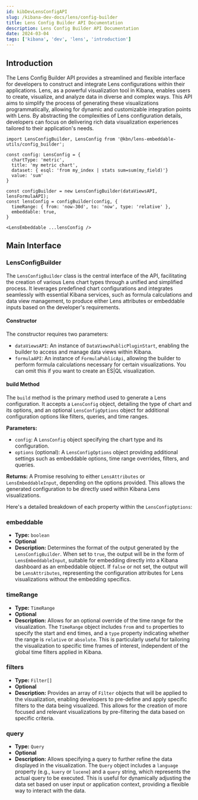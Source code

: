 ```yaml
---
id: kibDevLensConfigAPI
slug: /kibana-dev-docs/lens/config-builder
title: Lens Config Builder API Documentation
description: Lens Config Builder API Documentation
date: 2024-03-04
tags: ['kibana', 'dev', 'lens', 'introduction']
---
```


## Introduction

The Lens Config Builder API provides a streamlined and flexible interface for developers to construct and integrate Lens configurations within their applications. Lens, as a powerful visualization tool in Kibana, enables users to create, visualize, and analyze data in diverse and complex ways. This API aims to simplify the process of generating these visualizations programmatically, allowing for dynamic and customizable integration points with Lens. By abstracting the complexities of Lens configuration details, developers can focus on delivering rich data visualization experiences tailored to their application's needs.

```
import LensConfigBuilder, LensConfig from '@kbn/lens-embeddable-utils/config_builder';

const config: LensConfig = {
  chartType: 'metric',
  title: 'my metric chart',
  dataset: { esql: 'from my_index | stats sum=sum(my_field)'}
  value: 'sum'
}

const configBuilder = new LensConfigBuilder(dataViewsAPI, lensFormulaAPI);
const lensConfig = configBuilder(config, { 
  timeRange: { from: 'now-30d', to: 'now', type: 'relative' },
  embeddable: true,
}

<LensEmbeddable ...lensConfig />

```

## Main Interface

### LensConfigBuilder

The `LensConfigBuilder` class is the central interface of the API, facilitating the creation of various Lens chart types through a unified and simplified process. It leverages predefined chart configurations and integrates seamlessly with essential Kibana services, such as formula calculations and data view management, to produce either Lens attributes or embeddable inputs based on the developer's requirements.

#### Constructor

The constructor requires two parameters:

- `dataViewsAPI`: An instance of `DataViewsPublicPluginStart`, enabling the builder to access and manage data views within Kibana.
- `formulaAPI`: An instance of `FormulaPublicApi`, allowing the builder to perform formula calculations necessary for certain visualizations. You can omit this if you want to create an ES|QL visualization.

#### build Method

The `build` method is the primary method used to generate a Lens configuration. It accepts a `LensConfig` object, detailing the type of chart and its options, and an optional `LensConfigOptions` object for additional configuration options like filters, queries, and time ranges.

**Parameters:**

- `config`: A `LensConfig` object specifying the chart type and its configuration.
- `options` (optional): A `LensConfigOptions` object providing additional settings such as embeddable options, time range overrides, filters, and queries.

**Returns:** A Promise resolving to either `LensAttributes` or `LensEmbeddableInput`, depending on the options provided. This allows the generated configuration to be directly used within Kibana Lens visualizations.

Here's a detailed breakdown of each property within the `LensConfigOptions`:

### embeddable

- **Type:** `boolean`
- **Optional**
- **Description:** Determines the format of the output generated by the `LensConfigBuilder`. When set to `true`, the output will be in the form of `LensEmbeddableInput`, suitable for embedding directly into a Kibana dashboard as an embeddable object. If `false` or not set, the output will be `LensAttributes`, representing the configuration attributes for Lens visualizations without the embedding specifics.

### timeRange

- **Type:** `TimeRange`
- **Optional**
- **Description:** Allows for an optional override of the time range for the visualization. The `TimeRange` object includes `from` and `to` properties to specify the start and end times, and a `type` property indicating whether the range is `relative` or `absolute`. This is particularly useful for tailoring the visualization to specific time frames of interest, independent of the global time filters applied in Kibana.

### filters

- **Type:** `Filter[]`
- **Optional**
- **Description:** Provides an array of `Filter` objects that will be applied to the visualization, enabling developers to pre-define and apply specific filters to the data being visualized. This allows for the creation of more focused and relevant visualizations by pre-filtering the data based on specific criteria.

### query

- **Type:** `Query`
- **Optional**
- **Description:** Allows specifying a query to further refine the data displayed in the visualization. The `Query` object includes a `language` property (e.g., `kuery` or `lucene`) and a `query` string, which represents the actual query to be executed. This is useful for dynamically adjusting the data set based on user input or application context, providing a flexible way to interact with the data.
